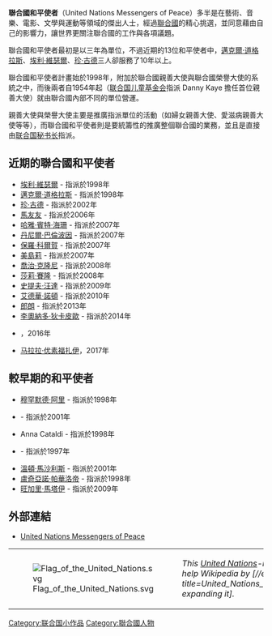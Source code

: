 '''聯合國和平使者'''（United Nations Messengers of Peace）多半是在藝術、音樂、電影、文學與運動等領域的傑出人士，經過[[聯合國|聯合國]]的精心挑選，並同意藉由自己的影響力，讓世界更關注聯合國的工作與各項議題。

聯合國和平使者最初是以三年為單位，不過近期的13位和平使者中，[[邁克爾·道格拉斯|邁克爾·道格拉斯]]、[[埃利·维瑟尔|埃利·維瑟爾]]、[[珍·古道尔|珍‧古德]]三人卻服務了10年以上。

聯合國和平使者計畫始於1998年，附加於聯合國親善大使與聯合國榮譽大使的系統之中，而後兩者自1954年起（[[联合国儿童基金会|联合国儿童基金会]]指派 Danny Kaye 擔任首位親善大使）就由聯合國內部不同的單位營運。

親善大使與榮譽大使主要是推廣指派單位的活動（如婦女親善大使、愛滋病親善大使等等），而聯合國和平使者則是要統籌性的推廣整個聯合國的業務，並且是直接由[[联合国秘书长|联合国秘书长]]指派。

== 近期的聯合國和平使者 ==
* [[埃利·维瑟尔|埃利·維瑟爾]] - 指派於1998年
* [[邁克爾·道格拉斯|邁克爾·道格拉斯]] - 指派於1998年
* [[珍·古道尔|珍‧古德]] - 指派於2002年
* [[馬友友|馬友友]] - 指派於2006年
* [[哈雅·賓特·侯賽因|哈雅·賓特·海珊]] - 指派於2007年
* [[丹尼尔·巴伦博伊姆|丹尼爾·巴倫波因]] - 指派於2007年
* [[保羅·科爾賀|保羅·科爾賀]] - 指派於2007年
* [[美島莉|美島莉]] - 指派於2007年
* [[佐治·古尼|喬治·克隆尼]] - 指派於2008年
* [[查理兹·塞隆|莎莉·賽隆]] - 指派於2008年
* [[史提夫·汪达|史提夫·汪達]] - 指派於2009年
* [[爱德华·诺顿|艾德華·諾頓]] - 指派於2010年
* [[郎朗|郎朗]] - 指派於2013年
* [[莱昂纳多·迪卡普里奥|李奧納多·狄卡皮歐]] - 指派於2014年
* {{le|斯科特·凯利|Scott Kelly (astronaut)}}，2016年
* [[马拉拉·优素福扎伊|马拉拉·优素福扎伊]]，2017年

== 較早期的和平使者 ==
* [[穆罕默德·阿里|穆罕默德·阿里]] - 指派於1998年 
* {{link-en|亞米‧崔吉|Vijay Amritraj}} - 指派於2001年 
* Anna Cataldi - 指派於1998年 
* {{link-en|恩里科．馬西亞斯|Enrico Macias}} - 指派於1997年 
* [[溫頓·馬沙利斯|溫頓·馬沙利斯]] - 指派於2001年 
* [[卢奇亚诺·帕瓦罗蒂|盧奇亞諾·帕華洛帝]] - 指派於1998年 
* [[旺加里·馬塔伊|旺加里·馬塔伊]] - 指派於2009年

== 外部連結 ==
* [http://www.un.org/sg/mop/index.shtml United Nations Messengers of Peace] {{Wayback|url=http://www.un.org/sg/mop/index.shtml |date=20140205030255 }}
{| class="metadata plainlinks stub" style="background:transparent"
| id="97" |[[File:Flag_of_the_United_Nations.svg|alt=Stub icon]]
| id="100" |''This [[联合国|United Nations]]-related article is a [[Wikipedia:小作品|stub]]. You can help Wikipedia by [//en.wikipedia.org/w/index.php?title=United_Nations_Messengers_of_Peace&action=edit expanding it].''<div class="plainlinks hlist navbar mini" id="106" style="position: absolute; right: 15px; display: none;">
* [[Template:UN-stub|<span title="View this template">v</span>]]
* <span title="Discuss this template">t</span>
* [//en.wikipedia.org/w/index.php?title=Template:UN-stub&action=edit <span title="Edit this template">e</span>]
</div>
|}

[[Category:联合国小作品|Category:联合国小作品]]
[[Category:聯合國人物|Category:聯合國人物]]